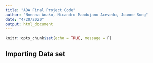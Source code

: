 ```yaml
---
title: "ADA Final Project Code"
author: "Nnenna Anako, Nicandro Mandujano Acevedo, Joanne Song"
date: "4/20/2020"
output: html_document
---
```


```r
knitr::opts_chunk$set(echo = TRUE, message = F)
```

## Importing Data set
